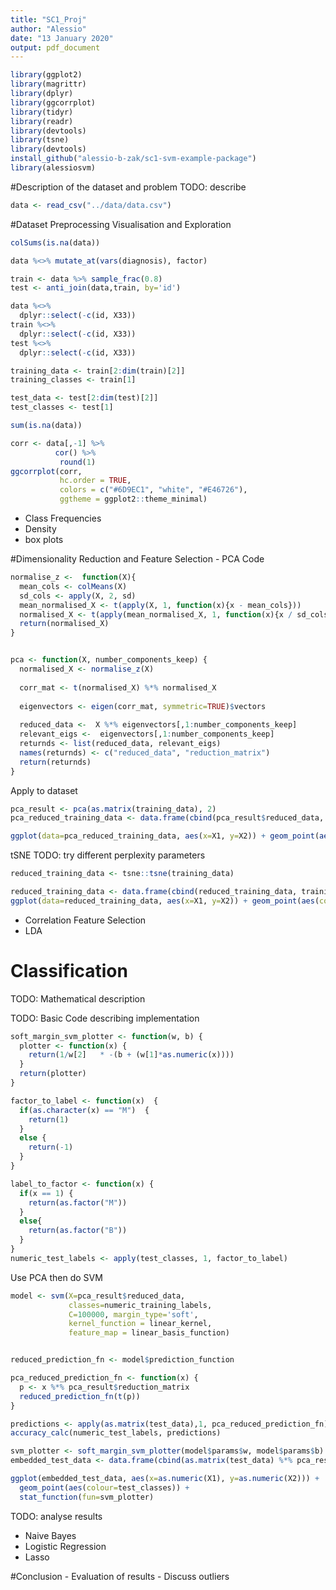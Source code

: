 ```yaml
---
title: "SC1_Proj"
author: "Alessio"
date: "13 January 2020"
output: pdf_document
---
```


```r
library(ggplot2)
library(magrittr)
library(dplyr)
library(ggcorrplot)
library(tidyr)
library(readr)
library(devtools)
library(tsne)
library(devtools)
install_github("alessio-b-zak/sc1-svm-example-package")
library(alessiosvm)
```

#Description of the dataset and problem
TODO: describe

```r
data <- read_csv("../data/data.csv")
```

#Dataset Preprocessing Visualisation and Exploration

```r
colSums(is.na(data))
```


```r
data %<>% mutate_at(vars(diagnosis), factor)
```

```r
train <- data %>% sample_frac(0.8)
test <- anti_join(data,train, by='id')
```

```r
data %<>%  
  dplyr::select(-c(id, X33))
train %<>%  
  dplyr::select(-c(id, X33))
test %<>%  
  dplyr::select(-c(id, X33))
```

```r
training_data <- train[2:dim(train)[2]] 
training_classes <- train[1] 

test_data <- test[2:dim(test)[2]] 
test_classes <- test[1] 
```


```r
sum(is.na(data))
```

```r
corr <- data[,-1] %>% 
          cor() %>% 
           round(1)
ggcorrplot(corr,
           hc.order = TRUE,
           colors = c("#6D9EC1", "white", "#E46726"),
           ggtheme = ggplot2::theme_minimal)
```

  - Class Frequencies
  - Density
  - box plots




#Dimensionality Reduction and Feature Selection
  - PCA
Code
```r
normalise_z <-  function(X){
  mean_cols <- colMeans(X)
  sd_cols <- apply(X, 2, sd)
  mean_normalised_X <- t(apply(X, 1, function(x){x - mean_cols}))
  normalised_X <- t(apply(mean_normalised_X, 1, function(x){x / sd_cols}))
  return(normalised_X)
}


pca <- function(X, number_components_keep) {
  normalised_X <- normalise_z(X)
  
  corr_mat <- t(normalised_X) %*% normalised_X
  
  eigenvectors <- eigen(corr_mat, symmetric=TRUE)$vectors
  
  reduced_data <-  X %*% eigenvectors[,1:number_components_keep]
  relevant_eigs <-  eigenvectors[,1:number_components_keep]
  returnds <- list(reduced_data, relevant_eigs)
  names(returnds) <- c("reduced_data", "reduction_matrix")
  return(returnds)
}
``` 

Apply to dataset
```r
pca_result <- pca(as.matrix(training_data), 2)
pca_reduced_training_data <- data.frame(cbind(pca_result$reduced_data, training_classes))

ggplot(data=pca_reduced_training_data, aes(x=X1, y=X2)) + geom_point(aes(colour=diagnosis))
```
  
 tSNE 
TODO: try different perplexity parameters
```r
reduced_training_data <- tsne::tsne(training_data)

reduced_training_data <- data.frame(cbind(reduced_training_data, training_classes))
ggplot(data=reduced_training_data, aes(x=X1, y=X2)) + geom_point(aes(colour=diagnosis))
```

  - Correlation Feature Selection
  - LDA

# Classification
TODO: Mathematical description 
 
TODO: Basic Code describing implementation  
  
```r
soft_margin_svm_plotter <- function(w, b) {
  plotter <- function(x) {
    return(1/w[2]   * -(b + (w[1]*as.numeric(x))))
  }
  return(plotter)
}
```

```r
factor_to_label <- function(x)  {
  if(as.character(x) == "M")  {
    return(1)
  }
  else {
    return(-1)
  }
}
```

```r
label_to_factor <- function(x) {
  if(x == 1) {
    return(as.factor("M"))
  }
  else{
    return(as.factor("B"))
  }
}
numeric_test_labels <- apply(test_classes, 1, factor_to_label)
```


Use PCA then do SVM 
```r
model <- svm(X=pca_result$reduced_data, 
             classes=numeric_training_labels, 
             C=100000, margin_type='soft', 
             kernel_function = linear_kernel, 
             feature_map = linear_basis_function)


reduced_prediction_fn <- model$prediction_function

pca_reduced_prediction_fn <- function(x) {
  p <- x %*% pca_result$reduction_matrix
  reduced_prediction_fn(t(p))
}
```
 
```r
predictions <- apply(as.matrix(test_data),1, pca_reduced_prediction_fn)
accuracy_calc(numeric_test_labels, predictions)
```

```r
svm_plotter <- soft_margin_svm_plotter(model$params$w, model$params$b)
embedded_test_data <- data.frame(cbind(as.matrix(test_data) %*% pca_result$reduction_matrix), test_classes)

ggplot(embedded_test_data, aes(x=as.numeric(X1), y=as.numeric(X2))) + 
  geom_point(aes(colour=test_classes)) + 
  stat_function(fun=svm_plotter)
```

TODO: analyse results
  
  - Naive Bayes
  - Logistic Regression
  - Lasso

#Conclusion
  - Evaluation of results
  - Discuss outliers